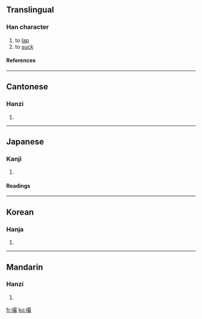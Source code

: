 ==Translingual==
===Han character===
{{Han char|rn=30|rad=口|as=12|sn=15|four=6604<sub>7</sub>|canj=口日尸水 (RASE)}}
# to [[lap]]
# to [[suck]]
====References====
{{Han ref|kx=0206.240|dkj=04238|hdz=10682.190|uh=562C|ud=22060|bh=E544|bd=58692}}
----
==Cantonese==
===Hanzi===
{{yue-hanzi|jyut=|y=chaai3, jyut3}}
# {{defn|Cantonese}}
----
==Japanese==
===Kanji===
{{ja-kanji|grade=|rs=口12}}
# {{defn|Japanese}} 
====Readings====
{{ja-readings|on=[[さい]] (sai), [[せ]] (se), [[せい]] (sei)|kun=[[かむ]] (kamu), [[むさぼる]] (musaboru)}}
----
==Korean==
===Hanja===
{{ko-hanja|hangeul=최|rv=choe|mr=ch'oe}}
# {{defn|Korean}}
----
==Mandarin==
===Hanzi===
{{cmn-hanzi|pin=[[zuō]] ([[zuo1]])|wg=tso<sup>1</sup>}}
# {{defn|Mandarin}}

[[fr:嘬]]
[[ko:嘬]]